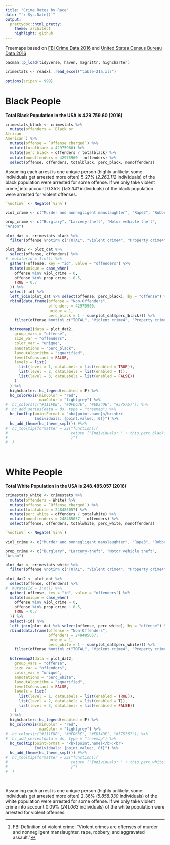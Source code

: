 ```yaml
---
title: "Crime Rates by Race"
date: "`r Sys.Date()`"
output:
  prettydoc::html_pretty:
    theme: architect
    highlight: github
---
```



Treemaps based on [FBI Crime Data 2016](https://ucr.fbi.gov/crime-in-the-u.s/2016/crime-in-the-u.s.-2016/topic-pages/tables/table-21) and [United States Census Bureau Data 2016](https://www.census.gov/quickfacts/fact/table/US/AGE135216)


```r
pacman::p_load(tidyverse, haven, magrittr, highcharter)
```

```r
crimestats <- readxl::read_excel("table-21a.xls")

options(scipen = 999)
```

# Black People

**Total Black Population in the USA is 429.759.60 (2016)**

```r
crimestats_black <- crimestats %>% 
  mutate(offenders = `Black or
African
American`) %>% 
  mutate(offense = `Offense charged`) %>% 
  mutate(totalblack = 42975960) %>% 
  mutate(perc_black = offenders / totalblack) %>% 
  mutate(nonoffenders = 42975960 - offenders) %>% 
  select(offense, offenders, totalblack, perc_black, nonoffenders)

```

Assuming each arrest is one unique person (highly unlikely, some individuals get arrested more often) $5.27\%$ (*2.263.112* individuals) of the black population were arrested for some offense. If we only take violent crime[^1] into account $0.35\%$ (*153.341* individuals) of the black population were arrested for violent offenses.


```r
`%notin%` <- Negate(`%in%`)

viol_crime <- c("Murder and nonnegligent manslaughter", "Rape3", "Robbery", "Aggravated assault")

prop_crime <- c("Burglary", "Larceny-theft", "Motor vehicle theft", 
"Arson")

plot_dat <- crimestats_black %>% 
  filter(offense %notin% c("TOTAL", "Violent crime4", "Property crime4"))

plot_dat2 <- plot_dat %>% 
  select(offense, offenders) %>% 
#  mutate(id = 1:n()) %>% 
  gather(-offense, key = "id", value = "offenders") %>%
  mutate(unique = case_when(
    offense %in% viol_crime ~ 0,
    offense %in% prop_crime ~ 0.5,
    TRUE ~ 0.7
  )) %>% 
  select(-id) %>% 
  left_join(plot_dat %>% select(offense, perc_black), by = "offense") %>% 
  rbind(data.frame(offense = "Non-Offenders", 
                   offenders = 42975960, 
                   unique = 1, 
                   perc_black = 1 - sum(plot_dat$perc_black))) %>%
    filter(offense %notin% c("TOTAL", "Violent crime4", "Property crime4")) 

  hctreemap2(data = plot_dat2,
    group_vars = "offense",
    size_var = "offenders", 
    color_var = "unique",
    annotations = "perc_black",
    layoutAlgorithm = "squarified",
    levelIsConstant = FALSE,
    levels = list(
      list(level = 1, dataLabels = list(enabled = TRUE)),
      list(level = 2, dataLabels = list(enabled = T)),
      list(level = 3, dataLabels = list(enabled = FALSE))
    )
  ) %>% 
  highcharter::hc_legend(enabled = F) %>%
  hc_colorAxis(minColor = "red",
               maxColor = "lightgrey") %>% 
#  hc_colors(c("#111FDB", "#0FD63E", "#ED34DE", "#575757")) %>% 
#  hc_add_series(data = ds, type = "treemap") %>%
  hc_tooltip(pointFormat = "<b>{point.name}</b>:<br>
             Individuals: {point.value:,.0f}") %>%   
  hc_add_theme(hc_theme_smpl()) #%>%
#  hc_tooltip(formatter = JS("function(){
#                            return ('Individuals: ' + this.perc_black)
#                            }")
#  )
  
  

```

# White People
**Total White Population in the USA is 248.485.057 (2016)**

```r
crimestats_white <- crimestats %>% 
  mutate(offenders = White) %>% 
  mutate(offense = `Offense charged`) %>% 
  mutate(totalwhite = 248485057) %>% 
  mutate(perc_white = offenders / totalwhite) %>% 
  mutate(nonoffenders = 248485057 - offenders) %>% 
  select(offense, offenders, totalwhite, perc_white, nonoffenders)

```



```r
`%notin%` <- Negate(`%in%`)

viol_crime <- c("Murder and nonnegligent manslaughter", "Rape3", "Robbery", "Aggravated assault")

prop_crime <- c("Burglary", "Larceny-theft", "Motor vehicle theft", 
"Arson")

plot_dat <- crimestats_white %>% 
  filter(offense %notin% c("TOTAL", "Violent crime4", "Property crime4"))

plot_dat2 <- plot_dat %>% 
  select(offense, offenders) %>% 
#  mutate(id = 1:n()) %>% 
  gather(-offense, key = "id", value = "offenders") %>%
  mutate(unique = case_when(
    offense %in% viol_crime ~ 0,
    offense %in% prop_crime ~ 0.5,
    TRUE ~ 0.7
  )) %>% 
  select(-id) %>% 
  left_join(plot_dat %>% select(offense, perc_white), by = "offense") %>% 
  rbind(data.frame(offense = "Non-Offenders", 
                   offenders = 248485057, 
                   unique = 1, 
                   perc_white = 1 - sum(plot_dat$perc_white))) %>%
    filter(offense %notin% c("TOTAL", "Violent crime4", "Property crime4")) 

  hctreemap2(data = plot_dat2,
    group_vars = "offense",
    size_var = "offenders", 
    color_var = "unique",
    annotations = "perc_white",
    layoutAlgorithm = "squarified",
    levelIsConstant = FALSE,
    levels = list(
      list(level = 1, dataLabels = list(enabled = TRUE)),
      list(level = 2, dataLabels = list(enabled = T)),
      list(level = 3, dataLabels = list(enabled = FALSE))
    )
  ) %>% 
  highcharter::hc_legend(enabled = F) %>%
  hc_colorAxis(minColor = "red",
               maxColor = "lightgrey") %>% 
#  hc_colors(c("#111FDB", "#0FD63E", "#ED34DE", "#575757")) %>% 
#  hc_add_series(data = ds, type = "treemap") %>%
  hc_tooltip(pointFormat = "<b>{point.name}</b>:<br>
             Individuals: {point.value:,.0f}") %>%   
  hc_add_theme(hc_theme_smpl()) #%>%
#  hc_tooltip(formatter = JS("function(){
#                            return ('Individuals: ' + this.perc_white)
#                            }")
#  )
  
  

```


Assuming each arrest is one unique person (highly unlikely, some individuals get arrested more often) $2.36\%$ (*5.858.330* individuals) of the white population were arrested for some offense. If we only take violent crime into account $0.09\%$ (*241.063* individuals) of the white population were arrested for violent offenses. 

[^1]: FBI Definition of violent crime: "Violent crimes are offenses of murder and nonnegligent manslaughter, rape, robbery, and aggravated assault."